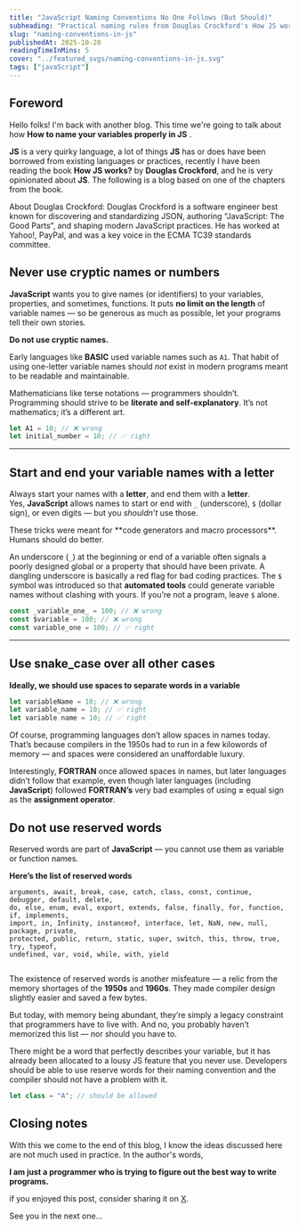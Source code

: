 ```yaml
---
title: "JavaScript Naming Conventions No One Follows (But Should)"
subheading: "Practical naming rules from Douglas Crockford's How JS works to writing clean JS."
slug: "naming-conventions-in-js"
publishedAt: 2025-10-20
readingTimeInMins: 5
cover: "../featured_svgs/naming-conventions-in-js.svg"
tags: ["javaScript"]
---
```



## Foreword

Hello folks! I'm back with another blog. This time we're going to talk about how
**How to name your variables properly in JS** .

**JS** is a very quirky language, a lot of things **JS** has or does have been borrowed from existing languages or practices, recently I have been reading the book **How JS works?** by **Douglas Crockford**, and he is very opinionated about **JS**. The following is a blog based on one of the chapters from the book.

<Note type="tip" title="Important Information">
  About Douglas Crockford: Douglas Crockford is a software engineer best known
  for discovering and standardizing JSON, authoring “JavaScript: The Good
  Parts”, and shaping modern JavaScript practices. He has worked at Yahoo!,
  PayPal, and was a key voice in the ECMA TC39 standards committee.
</Note>

## Never use cryptic names or numbers

**JavaScript** wants you to give names (or identifiers) to your variables, properties, and sometimes, functions. It puts **no limit on the length** of variable names — so be generous as much as possible, let your programs tell their own stories.

**Do not use cryptic names.**

Early languages like **BASIC** used variable names such as `A1`. That habit of using one-letter variable names should _not_ exist in modern programs meant to be readable and maintainable.

Mathematicians like terse notations — programmers shouldn’t. Programming should strive to be **literate and self-explanatory**. It’s not mathematics; it’s a different art.

```javascript
let A1 = 10; // ❌ wrong
let initial_number = 10; // ✅ right
```

---

## Start and end your variable names with a letter

Always start your names with a **letter**, and end them with a **letter**.  
Yes, **JavaScript** allows names to start or end with `_` (underscore), `$` (dollar sign), or even digits — but you _shouldn’t_ use those.

<Note type="tip" title="Important Information">
  These tricks were meant for **code generators and macro processors**. Humans
  should do better.
</Note>

An underscore (`_`) at the beginning or end of a variable often signals a poorly designed global or a property that should have been private. A dangling underscore is basically a red flag for bad coding practices.
The `$` symbol was introduced so that **automated tools** could generate variable names without clashing with yours. If you’re not a program, leave `$` alone.

```javascript
const _variable_one_ = 100; // ❌ wrong
const $variable = 100; // ❌ wrong
const variable_one = 100; // ✅ right
```

---

## Use snake_case over all other cases

**Ideally, we should use spaces to separate words in a variable**

```javascript
let variableName = 10; // ❌ wrong
let variable_name = 10; // ✅ right
let variable name = 10; // ✅ right
```

Of course, programming languages don’t allow spaces in names today.
That’s because compilers in the 1950s had to run in a few kilowords of memory — and spaces were considered an unaffordable luxury.

Interestingly, **FORTRAN** once allowed spaces in names, but later languages didn’t follow that example, even though later languages (including
**JavaScript**) followed **FORTRAN’s** very bad examples of using **=** equal sign as the
**assignment operator**.

## Do not use reserved words

Reserved words are part of **JavaScript** — you cannot use them as variable or function names.

**Here’s the list of reserved words**

```text
arguments, await, break, case, catch, class, const, continue, debugger, default, delete,
do, else, enum, eval, export, extends, false, finally, for, function, if, implements,
import, in, Infinity, instanceof, interface, let, NaN, new, null, package, private,
protected, public, return, static, super, switch, this, throw, true, try, typeof,
undefined, var, void, while, with, yield


```

The existence of reserved words is another misfeature — a relic from the memory shortages of the **1950s** and **1960s**.
They made compiler design slightly easier and saved a few bytes.

But today, with memory being abundant, they’re simply a legacy constraint that programmers have to live with.
And no, you probably haven’t memorized this list — nor should you have to.

There might be a word that perfectly describes your variable, but it has already been allocated to a lousy JS feature that you never use.
Developers should be able to use reserve words for their naming convention and the compiler should not have a problem with it.

```javascript
let class = "A"; // should be allowed
```

## Closing notes

With this we come to the end of this blog, I know the ideas discussed here are not much used in practice. In the author's words,

**I am just a programmer who is trying to figure out the best way to write programs.**

if you enjoyed this post, consider sharing it on [X](https://x.com/intent/post?text=%22Naming%20conventions%20in%20JS%22%20by%20%40VivekLokhande99&url=https%3A%2F%2Fviveklokhande.com%2Fblogs%2Fnaming-conventions-in-js).

See you in the next one...
